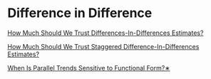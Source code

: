 # Difference in Difference

[How Much Should We Trust Differences-In-Differences Estimates?](https://academic.oup.com/qje/article-abstract/119/1/249/1876068)

[How Much Should We Trust Staggered Difference-In-Differences Estimates?](https://papers.ssrn.com/sol3/papers.cfm?abstract_id=3794018)

[When Is Parallel Trends Sensitive to Functional Form?∗](https://www.econometricsociety.org/system/files/19402-3.pdf)